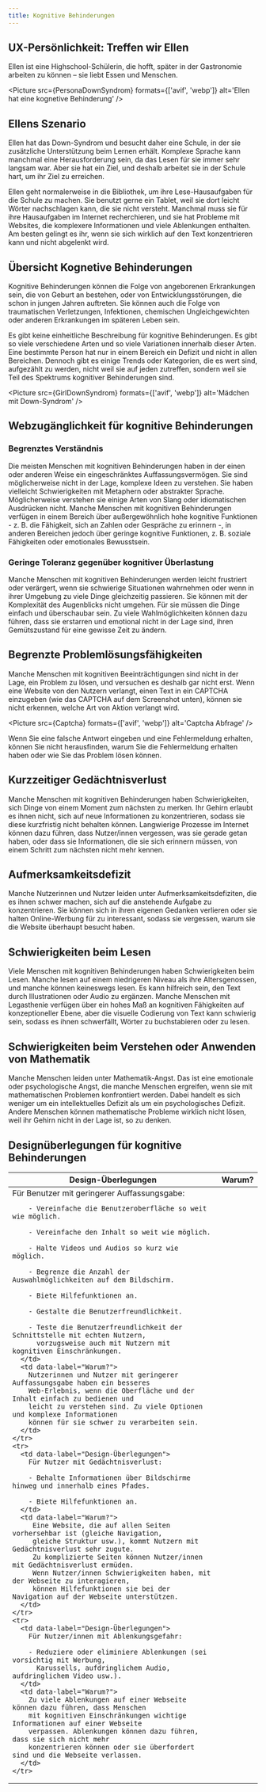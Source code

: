 ```yaml
---
title: Kognitive Behinderungen
---
```




## UX-Persönlichkeit: Treffen wir Ellen

Ellen ist eine Highschool-Schülerin, die hofft, später in der Gastronomie arbeiten zu können – sie
liebt Essen und Menschen.

<Picture
  src={PersonaDownSyndrom}
  formats={['avif', 'webp']}
  alt='Ellen hat eine kognetive Behinderung'
/>

## Ellens Szenario

Ellen hat das Down-Syndrom und besucht daher eine Schule, in der sie zusätzliche
Unterstützung beim Lernen erhält. Komplexe Sprache kann manchmal eine Herausforderung
sein, da das Lesen für sie immer sehr langsam war. Aber sie hat ein Ziel, und
deshalb arbeitet sie in der Schule hart, um ihr Ziel zu erreichen.

Ellen geht normalerweise in die Bibliothek, um ihre Lese-Hausaufgaben für die
Schule zu machen. Sie benutzt gerne ein Tablet, weil sie dort leicht Wörter
nachschlagen kann, die sie nicht versteht. Manchmal muss sie für ihre Hausaufgaben
im Internet recherchieren, und sie hat Probleme mit Websites, die komplexere
Informationen und viele Ablenkungen enthalten. Am besten gelingt es ihr, wenn sie
sich wirklich auf den Text konzentrieren kann und nicht abgelenkt wird.

## Übersicht Kognetive Behinderungen

Kognitive Behinderungen können die Folge von angeborenen Erkrankungen sein, die
von Geburt an bestehen, oder von Entwicklungsstörungen, die schon in jungen Jahren
auftreten. Sie können auch die Folge von traumatischen Verletzungen, Infektionen,
chemischen Ungleichgewichten oder anderen Erkrankungen im späteren Leben sein.

Es gibt keine einheitliche Beschreibung für kognitive Behinderungen. Es gibt so viele verschiedene
Arten und so viele Variationen innerhalb dieser Arten. Eine bestimmte Person hat nur in einem Bereich
ein Defizit und nicht in allen Bereichen. Dennoch gibt es einige Trends oder Kategorien, die es wert
sind, aufgezählt zu werden, nicht weil sie auf jeden zutreffen, sondern weil sie Teil des Spektrums
kognitiver Behinderungen sind.

<Picture src={GirlDownSyndrom} formats={['avif', 'webp']} alt='Mädchen mit Down-Syndrom' />

## Webzugänglichkeit für kognitive Behinderungen

### Begrenztes Verständnis

Die meisten Menschen mit kognitiven Behinderungen haben in der einen oder anderen
Weise ein eingeschränktes Auffassungsvermögen. Sie sind möglicherweise nicht in
der Lage, komplexe Ideen zu verstehen. Sie haben vielleicht Schwierigkeiten mit
Metaphern oder abstrakter Sprache. Möglicherweise verstehen sie einige Arten von
Slang oder idiomatischen Ausdrücken nicht. Manche Menschen mit kognitiven
Behinderungen verfügen in einem Bereich über außergewöhnlich hohe kognitive
Funktionen - z. B. die Fähigkeit, sich an Zahlen oder Gespräche zu erinnern -,
in anderen Bereichen jedoch über geringe kognitive Funktionen, z. B. soziale
Fähigkeiten oder emotionales Bewusstsein.

### Geringe Toleranz gegenüber kognitiver Überlastung

Manche Menschen mit kognitiven Behinderungen werden leicht frustriert oder verärgert,
wenn sie schwierige Situationen wahrnehmen oder wenn in ihrer Umgebung zu viele
Dinge gleichzeitig passieren. Sie können mit der Komplexität des Augenblicks nicht
umgehen. Für sie müssen die Dinge einfach und überschaubar sein. Zu viele
Wahlmöglichkeiten können dazu führen, dass sie erstarren und emotional nicht
in der Lage sind, ihren Gemütszustand für eine gewisse Zeit zu ändern.

## Begrenzte Problemlösungsfähigkeiten

Manche Menschen mit kognitiven Beeinträchtigungen sind nicht in der Lage, ein
Problem zu lösen, und versuchen es deshalb gar nicht erst. Wenn eine Website von
den Nutzern verlangt, einen Text in ein CAPTCHA einzugeben (wie das CAPTCHA auf
dem Screenshot unten), können sie nicht erkennen, welche Art von Aktion verlangt wird.

<Picture src={Captcha} formats={['avif', 'webp']} alt='Captcha Abfrage' />

Wenn Sie eine falsche Antwort eingeben und eine Fehlermeldung erhalten, können Sie nicht
herausfinden, warum Sie die Fehlermeldung erhalten haben oder wie Sie das Problem lösen können.

## Kurzzeitiger Gedächtnisverlust

Manche Menschen mit kognitiven Behinderungen haben Schwierigkeiten, sich Dinge von einem Moment zum
nächsten zu merken. Ihr Gehirn erlaubt es ihnen nicht, sich auf neue Informationen zu konzentrieren,
sodass sie diese kurzfristig nicht behalten können. Langwierige Prozesse im Internet können dazu
führen, dass Nutzer/innen vergessen, was sie gerade getan haben, oder dass sie Informationen, die sie
sich erinnern müssen, von einem Schritt zum nächsten nicht mehr kennen.

## Aufmerksamkeitsdefizit

Manche Nutzerinnen und Nutzer leiden unter Aufmerksamkeitsdefiziten, die es ihnen schwer machen, sich
auf die anstehende Aufgabe zu konzentrieren. Sie können sich in ihren eigenen Gedanken verlieren oder
sie halten Online-Werbung für zu interessant, sodass sie vergessen, warum sie die Website überhaupt
besucht haben.

## Schwierigkeiten beim Lesen

Viele Menschen mit kognitiven Behinderungen haben Schwierigkeiten beim Lesen. Manche lesen auf einem
niedrigeren Niveau als ihre Altersgenossen, und manche können keineswegs lesen. Es kann hilfreich sein,
den Text durch Illustrationen oder Audio zu ergänzen. Manche Menschen mit Legasthenie verfügen über
ein hohes Maß an kognitiven Fähigkeiten auf konzeptioneller Ebene, aber die visuelle Codierung von
Text kann schwierig sein, sodass es ihnen schwerfällt, Wörter zu buchstabieren oder zu lesen.

## Schwierigkeiten beim Verstehen oder Anwenden von Mathematik

Manche Menschen leiden unter Mathematik-Angst. Das ist eine emotionale oder psychologische Angst, die
manche Menschen ergreifen, wenn sie mit mathematischen Problemen konfrontiert werden. Dabei handelt
es sich weniger um ein intellektuelles Defizit als um ein psychologisches Defizit. Andere Menschen
können mathematische Probleme wirklich nicht lösen, weil ihr Gehirn nicht in der Lage ist, so zu denken.

## Designüberlegungen für kognitive Behinderungen

<table>
  <thead>
    <tr>
      <th>Design-Überlegungen</th>
      <th>Warum?</th>
    </tr>
  </thead>
  <tbody>
    <tr>
      <td data-label="Design-Überlegungen">
        Für Benutzer mit geringerer Auffassungsgabe:

        - Vereinfache die Benutzeroberfläche so weit wie möglich.

        - Vereinfache den Inhalt so weit wie möglich.

        - Halte Videos und Audios so kurz wie möglich.

        - Begrenze die Anzahl der Auswahlmöglichkeiten auf dem Bildschirm.

        - Biete Hilfefunktionen an.

        - Gestalte die Benutzerfreundlichkeit.

        - Teste die Benutzerfreundlichkeit der Schnittstelle mit echten Nutzern,
          vorzugsweise auch mit Nutzern mit kognitiven Einschränkungen.
      </td>
      <td data-label="Warum?">
        Nutzerinnen und Nutzer mit geringerer Auffassungsgabe haben ein besseres
        Web-Erlebnis, wenn die Oberfläche und der Inhalt einfach zu bedienen und
        leicht zu verstehen sind. Zu viele Optionen und komplexe Informationen
        können für sie schwer zu verarbeiten sein.
      </td>
    </tr>
    <tr>
      <td data-label="Design-Überlegungen">
        Für Nutzer mit Gedächtnisverlust:

        - Behalte Informationen über Bildschirme hinweg und innerhalb eines Pfades.

        - Biete Hilfefunktionen an.
      </td>
      <td data-label="Warum?">
         Eine Website, die auf allen Seiten vorhersehbar ist (gleiche Navigation,
         gleiche Struktur usw.), kommt Nutzern mit Gedächtnisverlust sehr zugute.
         Zu komplizierte Seiten können Nutzer/innen mit Gedächtnisverlust ermüden.
         Wenn Nutzer/innen Schwierigkeiten haben, mit der Webseite zu interagieren,
         können Hilfefunktionen sie bei der Navigation auf der Webseite unterstützen.
      </td>
    </tr>
    <tr>
      <td data-label="Design-Überlegungen">
        Für Nutzer/innen mit Ablenkungsgefahr:

        - Reduziere oder eliminiere Ablenkungen (sei vorsichtig mit Werbung,
          Karussells, aufdringlichem Audio, aufdringlichem Video usw.).
      </td>
      <td data-label="Warum?">
        Zu viele Ablenkungen auf einer Webseite können dazu führen, dass Menschen
        mit kognitiven Einschränkungen wichtige Informationen auf einer Webseite
        verpassen. Ablenkungen können dazu führen, dass sie sich nicht mehr
        konzentrieren können oder sie überfordert sind und die Webseite verlassen.
      </td>
    </tr>

  </tbody>
</table>
